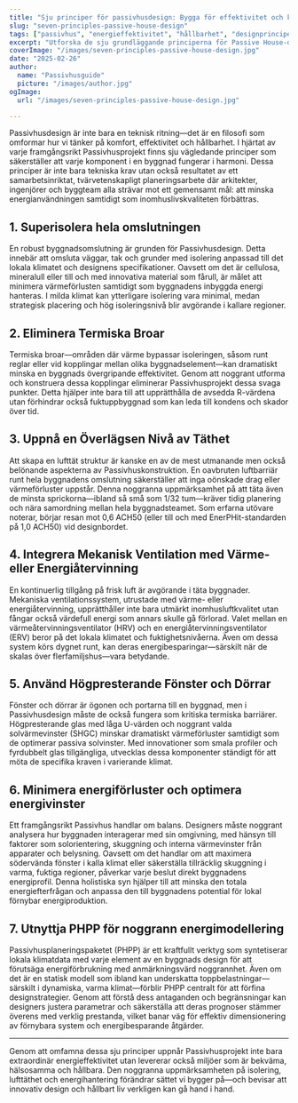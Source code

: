 ```yaml
---
title: "Sju principer för passivhusdesign: Bygga för effektivitet och komfort"
slug: "seven-principles-passive-house-design"
tags: ["passivhus", "energieffektivitet", "hållbarhet", "designprinciper"]
excerpt: "Utforska de sju grundläggande principerna för Passive House-design som säkerställer överlägsen energieffektivitet, exceptionell inomhusluftkvalitet och varaktig komfort i alla klimat."
coverImage: "/images/seven-principles-passive-house-design.jpg"
date: "2025-02-26"
author:
  name: "Passivhusguide"
  picture: "/images/author.jpg"
ogImage:
  url: "/images/seven-principles-passive-house-design.jpg"

---
```

Passivhusdesign är inte bara en teknisk ritning—det är en filosofi som omformar hur vi tänker på komfort, effektivitet och hållbarhet. I hjärtat av varje framgångsrikt Passivhusprojekt finns sju vägledande principer som säkerställer att varje komponent i en byggnad fungerar i harmoni. Dessa principer är inte bara tekniska krav utan också resultatet av ett samarbetsinriktat, tvärvetenskapligt planeringsarbete där arkitekter, ingenjörer och byggteam alla strävar mot ett gemensamt mål: att minska energianvändningen samtidigt som inomhuslivskvaliteten förbättras.

## 1. Superisolera hela omslutningen

En robust byggnadsomslutning är grunden för Passivhusdesign. Detta innebär att omsluta väggar, tak och grunder med isolering anpassad till det lokala klimatet och designens specifikationer. Oavsett om det är cellulosa, mineralull eller till och med innovativa material som fårull, är målet att minimera värmeförlusten samtidigt som byggnadens inbyggda energi hanteras. I milda klimat kan ytterligare isolering vara minimal, medan strategisk placering och hög isoleringsnivå blir avgörande i kallare regioner.
## 2. Eliminera Termiska Broar

Termiska broar—områden där värme bypassar isoleringen, såsom runt reglar eller vid kopplingar mellan olika byggnadselement—kan dramatiskt minska en byggnads övergripande effektivitet. Genom att noggrant utforma och konstruera dessa kopplingar eliminerar Passivhusprojekt dessa svaga punkter. Detta hjälper inte bara till att upprätthålla de avsedda R-värdena utan förhindrar också fuktuppbyggnad som kan leda till kondens och skador över tid.

## 3. Uppnå en Överlägsen Nivå av Täthet

Att skapa en lufttät struktur är kanske en av de mest utmanande men också belönande aspekterna av Passivhuskonstruktion. En oavbruten luftbarriär runt hela byggnadens omslutning säkerställer att inga oönskade drag eller värmeförluster uppstår. Denna noggranna uppmärksamhet på att täta även de minsta sprickorna—ibland så små som 1/32 tum—kräver tidig planering och nära samordning mellan hela byggnadsteamet. Som erfarna utövare noterar, börjar resan mot 0,6 ACH50 (eller till och med EnerPHit-standarden på 1,0 ACH50) vid designbordet.
## 4. Integrera Mekanisk Ventilation med Värme- eller Energiåtervinning

En kontinuerlig tillgång på frisk luft är avgörande i täta byggnader. Mekaniska ventilationssystem, utrustade med värme- eller energiåtervinning, upprätthåller inte bara utmärkt inomhusluftkvalitet utan fångar också värdefull energi som annars skulle gå förlorad. Valet mellan en värmeåtervinningsventilator (HRV) och en energiåtervinningsventilator (ERV) beror på det lokala klimatet och fuktighetsnivåerna. Även om dessa system körs dygnet runt, kan deras energibesparingar—särskilt när de skalas över flerfamiljshus—vara betydande.

## 5. Använd Högpresterande Fönster och Dörrar

Fönster och dörrar är ögonen och portarna till en byggnad, men i Passivhusdesign måste de också fungera som kritiska termiska barriärer. Högpresterande glas med låga U-värden och noggrant valda solvärmevinster (SHGC) minskar dramatiskt värmeförluster samtidigt som de optimerar passiva solvinster. Med innovationer som smala profiler och fyrdubbelt glas tillgängliga, utvecklas dessa komponenter ständigt för att möta de specifika kraven i varierande klimat.
## 6. Minimera energiförluster och optimera energivinster

Ett framgångsrikt Passivhus handlar om balans. Designers måste noggrant analysera hur byggnaden interagerar med sin omgivning, med hänsyn till faktorer som solorientering, skuggning och interna värmevinster från apparater och belysning. Oavsett om det handlar om att maximera södervända fönster i kalla klimat eller säkerställa tillräcklig skuggning i varma, fuktiga regioner, påverkar varje beslut direkt byggnadens energiprofil. Denna holistiska syn hjälper till att minska den totala energiefterfrågan och anpassa den till byggnadens potential för lokal förnybar energiproduktion.

## 7. Utnyttja PHPP för noggrann energimodellering

Passivhusplaneringspaketet (PHPP) är ett kraftfullt verktyg som syntetiserar lokala klimatdata med varje element av en byggnads design för att förutsäga energiförbrukning med anmärkningsvärd noggrannhet. Även om det är en statisk modell som ibland kan underskatta toppbelastningar—särskilt i dynamiska, varma klimat—förblir PHPP centralt för att förfina designstrategier. Genom att förstå dess antaganden och begränsningar kan designers justera parametrar och säkerställa att deras prognoser stämmer överens med verklig prestanda, vilket banar väg för effektiv dimensionering av förnybara system och energibesparande åtgärder.

---

Genom att omfamna dessa sju principer uppnår Passivhusprojekt inte bara extraordinär energieffektivitet utan levererar också miljöer som är bekväma, hälsosamma och hållbara. Den noggranna uppmärksamheten på isolering, lufttäthet och energihantering förändrar sättet vi bygger på—och bevisar att innovativ design och hållbart liv verkligen kan gå hand i hand.
